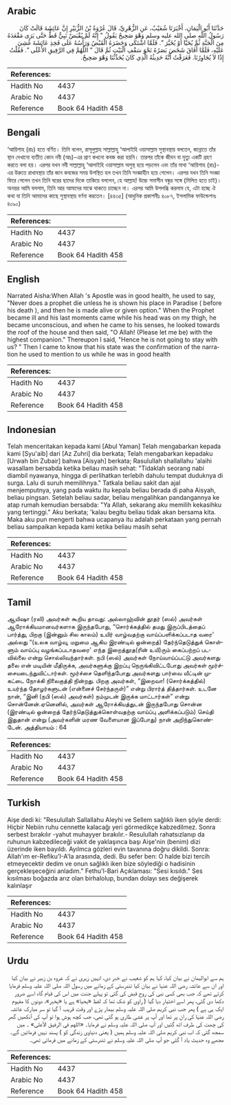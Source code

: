 ## Arabic


<div dir="rtl" lang="ar" style={{fontSize:'larger',backgroundColor:'#f8f9fa',padding:20}}>
حَدَّثَنَا أَبُو الْيَمَانِ، أَخْبَرَنَا شُعَيْبٌ، عَنِ الزُّهْرِيِّ، قَالَ عُرْوَةُ بْنُ الزُّبَيْرِ إِنَّ عَائِشَةَ قَالَتْ كَانَ رَسُولُ اللَّهِ صلى الله عليه وسلم وَهْوَ صَحِيحٌ يَقُولُ ‏"‏ إِنَّهُ لَمْ يُقْبَضْ نَبِيٌّ قَطُّ حَتَّى يَرَى مَقْعَدَهُ مِنَ الْجَنَّةِ ثُمَّ يُحَيَّا أَوْ يُخَيَّرَ ‏"‏‏.‏ فَلَمَّا اشْتَكَى وَحَضَرَهُ الْقَبْضُ وَرَأْسُهُ عَلَى فَخِذِ عَائِشَةَ غُشِيَ عَلَيْهِ، فَلَمَّا أَفَاقَ شَخَصَ بَصَرُهُ نَحْوَ سَقْفِ الْبَيْتِ ثُمَّ قَالَ ‏"‏ اللَّهُمَّ فِي الرَّفِيقِ الأَعْلَى ‏"‏‏.‏ فَقُلْتُ إِذًا لاَ يُجَاوِرُنَا‏.‏ فَعَرَفْتُ أَنَّهُ حَدِيثُهُ الَّذِي كَانَ يُحَدِّثُنَا وَهْوَ صَحِيحٌ‏.‏
</div>
<div style={{backgroundColor:'#f8f9fa',padding:20, marginBottom: 10}}><table> <thead> <tr> <th>References:</th> <th></th> </tr> </thead> <tbody><tr><td>Hadith No</td><td>4437</td></tr><tr><td>Arabic No</td><td>4437</td></tr><tr><td>Reference</td><td>Book 64 Hadith 458</td></tr></tbody></table></div>

## Bengali


<div dir="ltr" lang="bn" style={{fontSize:'larger',backgroundColor:'#f8f9fa',padding:20}}>
‘আয়িশাহ (রাঃ) হতে বর্ণিত। তিনি বলেন, রাসূলুল্লাহ সাল্লাল্লাহু ‘আলাইহি ওয়াসাল্লাম সুস্থাবস্থায় বলতেন, জান্নাতে তাঁর স্থান দেখানো ব্যতীত কোন নবী (আঃ)-এর প্রাণ কখনো কবজ করা হয়নি। তারপর তাঁকে জীবন বা মৃত্যু একটি গ্রহণ করতে বলা হয়। এরপর যখন নবী সাল্লাল্লাহু ‘আলাইহি ওয়াসাল্লাম অসুস্থ হয়ে পড়লেন এবং তাঁর মাথা ‘আয়িশাহ (রাঃ)-এর উরুতে রাখাবস্থায় তাঁর জান কবজের সময় উপস্থিত হল তখন তিনি সংজ্ঞাহীন হয়ে গেলেন। এরপর যখন তিনি সংজ্ঞা ফিরে পেলেন তখন তিনি ঘরের ছাদের দিকে তাকিয়ে বললেন, হে আল্লাহ! উচ্চে সমাসীন বন্ধুর সঙ্গে (মিলিত হতে চাই)। অনন্তর আমি বললাম, তিনি আর আমাদের মাঝে থাকতে চাচ্ছেন না। এরপর আমি উপলব্ধি করলাম যে, এটা হচ্ছে ঐ কথা যা তিনি আমাদের কাছে সুস্থাবস্থায় বর্ণনা করতেন। [৪৪৩৫] (আধুনিক প্রকাশনীঃ ৪০৮৭, ইসলামিক ফাউন্ডেশনঃ ৪০৯০)
</div>
<div style={{backgroundColor:'#f8f9fa',padding:20, marginBottom: 10}}><table> <thead> <tr> <th>References:</th> <th></th> </tr> </thead> <tbody><tr><td>Hadith No</td><td>4437</td></tr><tr><td>Arabic No</td><td>4437</td></tr><tr><td>Reference</td><td>Book 64 Hadith 458</td></tr></tbody></table></div>

## English


<div dir="ltr" lang="en" style={{fontSize:'larger',backgroundColor:'#f8f9fa',padding:20}}>
Narrated Aisha:When Allah 's Apostle was in good health, he used to say, "Never does a prophet die unless he is shown his place in Paradise ( before his death ), and then he is made alive or given option." When the Prophet became ill and his last moments came while his head was on my thigh, he became unconscious, and when he came to his senses, he looked towards the roof of the house and then said, "O Allah! (Please let me be) with the highest companion." Thereupon I said, "Hence he is not going to stay with us? " Then I came to know that his state was the confirmation of the narration he used to mention to us while he was in good health
</div>
<div style={{backgroundColor:'#f8f9fa',padding:20, marginBottom: 10}}><table> <thead> <tr> <th>References:</th> <th></th> </tr> </thead> <tbody><tr><td>Hadith No</td><td>4437</td></tr><tr><td>Arabic No</td><td>4437</td></tr><tr><td>Reference</td><td>Book 64 Hadith 458</td></tr></tbody></table></div>

## Indonesian


<div dir="ltr" lang="id" style={{fontSize:'larger',backgroundColor:'#f8f9fa',padding:20}}>
Telah menceritakan kepada kami [Abul Yaman] Telah mengabarkan kepada kami [Syu'aib] dari [Az Zuhri] dia berkata; Telah mengabarkan kepadaku [Urwah bin Zubair] bahwa [Aisyah] berkata; Rasulullah shallallahu 'alaihi wasallam bersabda ketika beliau masih sehat: "Tidaklah seorang nabi diambil nyawanya, hingga di perlihatkan terlebih dahulu tempat duduknya di surga. Lalu di suruh memilihnya." Tatkala beliau sakit dan ajal menjemputnya, yang pada waktu itu kepala beliau berada di paha Aisyah, beliau pingsan. Setelah beliau sadar, beliau mengalihkan pandangannya ke atap rumah kemudian bersabda: "Ya Allah, sekarang aku memilih kekasihku yang tertinggi." Aku berkata; 'kalau begitu beliau tidak akan bersama kita. Maka aku pun mengerti bahwa ucapanya itu adalah perkataan yang pernah beliau sampaikan kepada kami ketika beliau masih sehat
</div>
<div style={{backgroundColor:'#f8f9fa',padding:20, marginBottom: 10}}><table> <thead> <tr> <th>References:</th> <th></th> </tr> </thead> <tbody><tr><td>Hadith No</td><td>4437</td></tr><tr><td>Arabic No</td><td>4437</td></tr><tr><td>Reference</td><td>Book 64 Hadith 458</td></tr></tbody></table></div>

## Tamil


<div dir="ltr" lang="ta" style={{fontSize:'larger',backgroundColor:'#f8f9fa',padding:20}}>
ஆயிஷா (ரலி) அவர்கள் கூறிய தாவது: அல்லாஹ்வின் தூதர் (ஸல்) அவர்கள் ஆரோக்கியமானவர்களாக இருந்தபோது, “சொர்க்கத்தில் தமது இருப்பிடத்தைப் பார்த்து, பிறகு (இன்னும் சில காலம்) உயிர் வாழ்வதற்கு வாய்ப்பளிக்கப்படாத வரை' அல்லது “(உலக வாழ்வு, மறுமை ஆகிய இரண்டில் ஒன்றைத்) தேர்ந்தெடுத்துக் கொள்ளும் வாய்ப்பு வழங்கப்படாதவரை' எந்த இறைத்தூத(ரின் உயி)ரும் கைப்பற்றப் படவில்லை என்று சொல்லிவந்தார்கள். நபி (ஸல்) அவர்கள் நோய்வாய்ப்பட்டு அவர்களது தலை என் மடியின் மீதிருக்க, அவர்களுக்கு இறப்பு நெருங்கிவிட்டபோது அவர்கள் மூர்ச்சையடைந்துவிட்டார்கள். மூர்ச்சை தெளிந்தபோது அவர்களது பார்வை வீட்டின் முகட்டை நோக்கி நிலைகுத்தி நின்றது. பிறகு அவர்கள், “இறைவா! (சொர்க்கத்தில்) உயர்ந்த தோழர்களுடன் (என்னைச் சேர்ந்தருள்)” என்று பிரார்த் தித்தார்கள். உடனே நான், “இனி (நபி (ஸல்) அவர்கள்) நம்முடன் இருக்க மாட்டார்கள்” என்று சொன்னேன்.ஏனெனில், அவர்கள் ஆரோக்கியத்துடன் இருந்தபோது சொன்ன (இரண்டில் ஒன்றைத் தேர்ந்தெடுத்துக்கொள்வதற்கு வாய்ப்பு அளிக்கப்படும்) செய்தி இதுதான் என்று (அவர்களின் மரண வேளையான இப்போது) நான் அறிந்துகொண்டேன். அத்தியாயம் : 64
</div>
<div style={{backgroundColor:'#f8f9fa',padding:20, marginBottom: 10}}><table> <thead> <tr> <th>References:</th> <th></th> </tr> </thead> <tbody><tr><td>Hadith No</td><td>4437</td></tr><tr><td>Arabic No</td><td>4437</td></tr><tr><td>Reference</td><td>Book 64 Hadith 458</td></tr></tbody></table></div>

## Turkish


<div dir="ltr" lang="tr" style={{fontSize:'larger',backgroundColor:'#f8f9fa',padding:20}}>
Aişe dedi ki: "Resulullah Sallallahu Aleyhi ve Sellem sağlıklı iken şöyle derdi: Hiçbir Nebiin ruhu cennette kalacağı yeri görmedikçe kabzedilmez. Sonra serbest bırakılır -yahut muhayyer bırakılır.- Resulullah rahatsızlanıp da ruhunun kabzedileceği vakit de yaklaşınca başı Aişe'nin (benim) dizi üzerinde iken bayıldı. Ayılmca gözleri evin tavanına doğru dikildi. Sonra: Allah'ım er-Refiku'I-A'la arasında, dedi. Bu sefer ben: O halde bizi tercih etmeyecektir dedim ve onun sağlıklı iken bize söylediği o hadisinin gerçekleşeceğini anladım." Fethu'l-Bari Açıklaması: "Sesi kısıldı." Ses kısılması boğazda arız olan birhalolup, bundan dolayı ses değişerek kalınlaşır
</div>
<div style={{backgroundColor:'#f8f9fa',padding:20, marginBottom: 10}}><table> <thead> <tr> <th>References:</th> <th></th> </tr> </thead> <tbody><tr><td>Hadith No</td><td>4437</td></tr><tr><td>Arabic No</td><td>4437</td></tr><tr><td>Reference</td><td>Book 64 Hadith 458</td></tr></tbody></table></div>

## Urdu


<div dir="rtl" lang="ur" style={{fontSize:'larger',backgroundColor:'#f8f9fa',padding:20}}>
ہم سے ابوالیمان نے بیان کیا، کہا ہم کو شعیب نے خبر دی، انہیں زہری نے کہ عروہ بن زبیر نے بیان کیا اور ان سے عائشہ رضی اللہ عنہا نے بیان کیا تندرستی کے زمانے میں رسول اللہ صلی اللہ علیہ وسلم فرمایا کرتے تھے کہ جب بھی کسی نبی کی روح قبض کی گئی تو پہلے جنت میں اس کی قیام گاہ اسے ضرور دکھا دی گئی، پھر اسے اختیار دیا گیا ( راوی کو شک تھا کہ لفظ «يحيا» ہے یا «يخير»،‏‏‏‏ دونوں کا مفہوم ایک ہی ہے ) پھر جب نبی کریم صلی اللہ علیہ وسلم بیمار پڑے اور وقت قریب آ گیا تو سر مبارک عائشہ رضی اللہ عنہا کی ران پر تھا اور آپ پر غشی طاری ہو گئی تھی، جب کچھ ہوش ہوا تو آپ کی آنکھیں گھر کی چھت کی طرف اٹھ گئیں اور آپ صلی اللہ علیہ وسلم نے فرمایا۔ «اللهم في الرفيق الأعلى» ۔ میں سمجھ گئی کہ اب نبی کریم صلی اللہ علیہ وسلم ہمیں ( یعنی دنیاوی زندگی کو ) پسند نہیں فرمائیں گے۔ مجھے وہ حدیث یاد آ گئی جو آپ صلی اللہ علیہ وسلم نے تندرستی کے زمانے میں فرمائی تھی۔
</div>
<div style={{backgroundColor:'#f8f9fa',padding:20, marginBottom: 10}}><table> <thead> <tr> <th>References:</th> <th></th> </tr> </thead> <tbody><tr><td>Hadith No</td><td>4437</td></tr><tr><td>Arabic No</td><td>4437</td></tr><tr><td>Reference</td><td>Book 64 Hadith 458</td></tr></tbody></table></div>